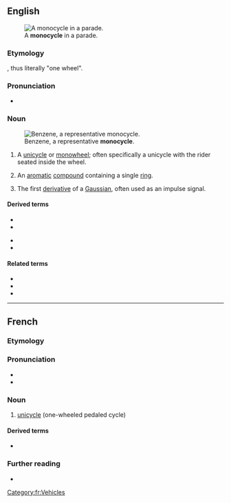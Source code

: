 ==English==
[[Image:Monowheel.jpg|thumb|A '''monocycle''' in a parade.]]

===Etymology===
{{prefix|en|mono|cycle}}, thus literally "one wheel".

===Pronunciation===
* {{a|US}} {{IPA|en|/ˈmɑnoʊˌsaɪkəl/}}

===Noun===
{{en-noun}}
[[Image:Benzene-2D-flat.png|thumb|Benzene, a representative '''monocycle'''.]]

# A [[unicycle]] or [[monowheel]]; often specifically a unicycle with the rider seated inside the wheel.
# {{lb|en|organic chemistry}} An [[aromatic]] [[compound]] containing a single [[ring]].
# {{lb|en|communication}} The first [[derivative]] of a [[Gaussian]], often used as an impulse signal.

====Derived terms====
{{der-top}}
* {{l|en|monocyclic}}
* {{l|en|monocyclical}}
{{der-mid}}
* {{l|en|monocyclicity}}
* {{l|en|monocyclist}}
{{der-bottom}}

====Related terms====
* {{l|en|bicycle}}
* {{l|en|tricycle}}
* {{l|en|tetracycle}}

----

==French==

===Etymology===
{{prefix|fr|mono|cycle}}

===Pronunciation===
* {{fr-IPA}}
* {{audio|fr|LL-Q150 (fra)-LoquaxFR-monocycle.wav|Audio}}

===Noun===
{{fr-noun|m}}

# [[unicycle]] (one-wheeled pedaled cycle)

====Derived terms====
* {{l|fr|monocycliste}}

===Further reading===
* {{R:TLFi}}

[[Category:fr:Vehicles]]
